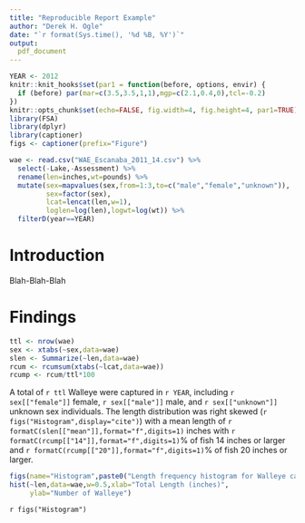 ```yaml
---
title: "Reproducible Report Example"
author: "Derek H. Ogle"
date: "`r format(Sys.time(), '%d %B, %Y')`"
output: 
  pdf_document
---
```


```r
YEAR <- 2012
knitr::knit_hooks$set(par1 = function(before, options, envir) {
  if (before) par(mar=c(3.5,3.5,1,1),mgp=c(2.1,0.4,0),tcl=-0.2)
})
knitr::opts_chunk$set(echo=FALSE, fig.width=4, fig.height=4, par1=TRUE)
library(FSA)
library(dplyr)
library(captioner)
figs <- captioner(prefix="Figure")
```
```r
wae <- read.csv("WAE_Escanaba_2011_14.csv") %>%
  select(-Lake,-Assessment) %>%
  rename(len=inches,wt=pounds) %>%
  mutate(sex=mapvalues(sex,from=1:3,to=c("male","female","unknown")),
         sex=factor(sex),
         lcat=lencat(len,w=1),
         loglen=log(len),logwt=log(wt)) %>%
  filterD(year==YEAR)
```

# Introduction
Blah-Blah-Blah

# Findings
```r
ttl <- nrow(wae)
sex <- xtabs(~sex,data=wae)
slen <- Summarize(~len,data=wae)
rcum <- rcumsum(xtabs(~lcat,data=wae))
rcump <- rcum/ttl*100
```

A total of `r ttl` Walleye were captured in `r YEAR`, including `r sex[["female"]]` female, `r sex[["male"]]` male, and `r sex[["unknown"]]` unknown sex individuals. The length distribution was right skewed (`r figs("Histogram",display="cite")`) with a mean length of `r formatC(slen[["mean"]],format="f",digits=1)` inches with `r formatC(rcump[["14"]],format="f",digits=1)`% of fish 14 inches or larger and `r formatC(rcump[["20"]],format="f",digits=1)`% of fish 20 inches or larger.

```r
figs(name="Histogram",paste0("Length frequency histogram for Walleye captured from Escanaba Lake in ",YEAR,"."))
hist(~len,data=wae,w=0.5,xlab="Total Length (inches)",
     ylab="Number of Walleye")
```

`r figs("Histogram")`


